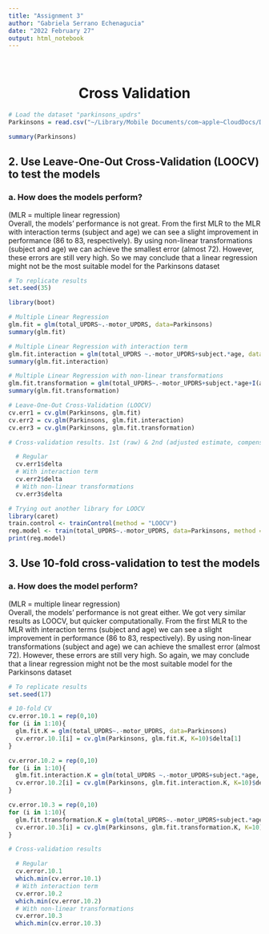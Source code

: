 ```yaml
---
title: "Assignment 3"
author: "Gabriela Serrano Echenagucia"
date: "2022 February 27"
output: html_notebook
---
```

&nbsp;
<center> <h1><b>Cross Validation</b></h1> </center>

```r
# Load the dataset "parkinsons_updrs"
Parkinsons = read.csv("~/Library/Mobile Documents/com~apple~CloudDocs/Desktop/Univ Miami/6th Semester - SPRING 2022/CSC 597/Assignments/Datasets/Regression/parkinsons_updrs.data")

summary(Parkinsons)
```

## 2. Use Leave-One-Out Cross-Validation (LOOCV) to test the models

### a. How does the models perform?
(MLR = multiple linear regression)          
Overall, the models' performance is not great. From the first MLR to the MLR with interaction terms (subject and age) we can see a slight improvement in performance (86 to 83, respectively). By using non-linear transformations (subject and age) we can achieve the smallest error (almost 72). However, these errors are still very high. So we may conclude that a linear regression might not be the most suitable model for the Parkinsons dataset
```r
# To replicate results
set.seed(35)

library(boot)

# Multiple Linear Regression
glm.fit = glm(total_UPDRS~.-motor_UPDRS, data=Parkinsons)
summary(glm.fit)

# Multiple Linear Regression with interaction term
glm.fit.interaction = glm(total_UPDRS ~.-motor_UPDRS+subject.*age, data=Parkinsons)
summary(glm.fit.interaction)

# Multiple Linear Regression with non-linear transformations
glm.fit.transformation = glm(total_UPDRS~.-motor_UPDRS+subject.*age+I(age^2)+I(subject.^2)+I(subject.*age^2), data=Parkinsons)
summary(glm.fit.transformation)

# Leave-One-Out Cross-Validation (LOOCV)
cv.err1 = cv.glm(Parkinsons, glm.fit)
cv.err2 = cv.glm(Parkinsons, glm.fit.interaction)
cv.err3 = cv.glm(Parkinsons, glm.fit.transformation)

# Cross-validation results. 1st (raw) & 2nd (adjusted estimate, compensates bias)

  # Regular
  cv.err1$delta
  # With interaction term
  cv.err2$delta
  # With non-linear transformations
  cv.err3$delta

# Trying out another library for LOOCV
library(caret)
train.control <- trainControl(method = "LOOCV")
reg.model <- train(total_UPDRS~.-motor_UPDRS, data=Parkinsons, method = "lm", trControl = train.control)
print(reg.model)
```

## 3. Use 10-fold cross-validation to test the models

### a. How does the model perform?
(MLR = multiple linear regression)            
Overall, the models' performance is not great either. We got very similar results as LOOCV, but quicker computationally. From the first MLR to the MLR with interaction terms (subject and age) we can see a slight improvement in performance (86 to 83, respectively). By using non-linear transformations (subject and age) we can achieve the smallest error (almost 72). However, these errors are still very high. So again, we may conclude that a linear regression might not be the most suitable model for the Parkinsons dataset
```r
# To replicate results
set.seed(17)

# 10-fold CV
cv.error.10.1 = rep(0,10)
for (i in 1:10){
  glm.fit.K = glm(total_UPDRS~.-motor_UPDRS, data=Parkinsons)
  cv.error.10.1[i] = cv.glm(Parkinsons, glm.fit.K, K=10)$delta[1]
}

cv.error.10.2 = rep(0,10)
for (i in 1:10){
  glm.fit.interaction.K = glm(total_UPDRS ~.-motor_UPDRS+subject.*age, data=Parkinsons)
  cv.error.10.2[i] = cv.glm(Parkinsons, glm.fit.interaction.K, K=10)$delta[1]
}

cv.error.10.3 = rep(0,10)
for (i in 1:10){
  glm.fit.transformation.K = glm(total_UPDRS~.-motor_UPDRS+subject.*age+I(age^2)+I(subject.^2)+I(subject.*age^2), data=Parkinsons)
  cv.error.10.3[i] = cv.glm(Parkinsons, glm.fit.transformation.K, K=10)$delta[1]
}

# Cross-validation results

  # Regular
  cv.error.10.1 
  which.min(cv.error.10.1)
  # With interaction term
  cv.error.10.2 
  which.min(cv.error.10.2)
  # With non-linear transformations
  cv.error.10.3 
  which.min(cv.error.10.3)
```


